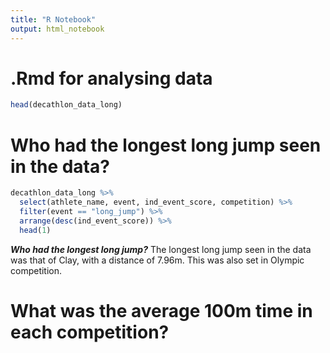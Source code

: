 ```yaml
---
title: "R Notebook"
output: html_notebook
---
```


# .Rmd for analysing data

```r
head(decathlon_data_long)
```

# Who had the longest long jump seen in the data?

```r

decathlon_data_long %>% 
  select(athlete_name, event, ind_event_score, competition) %>% 
  filter(event == "long_jump") %>% 
  arrange(desc(ind_event_score)) %>% 
  head(1)

```

___Who had the longest long jump?___
The longest long jump seen in the data was that of Clay, with a distance of 
7.96m. This was also set in Olympic competition.

# What was the average 100m time in each competition?
